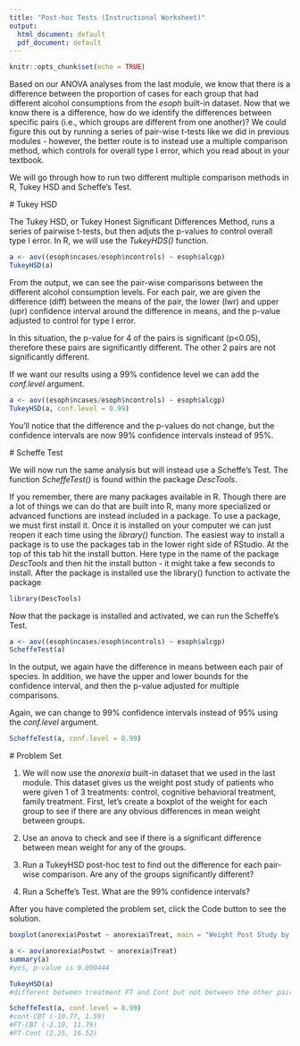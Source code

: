 ---
title: "Post-hoc Tests (Instructional Worksheet)"
output:
  html_document: default
  pdf_document: default
---

```{r setup, include=FALSE}
knitr::opts_chunk$set(echo = TRUE)
```

<script src="hideOutput.js"></script>

<link rel="stylesheet" type="text/css" href="fold.css">

Based on our ANOVA analyses from the last module, we know that there is a difference between the proportion of cases for each group that had different alcohol consumptions from the *esoph* built-in dataset. Now that we know there is a difference, how do we identify the differences between specific pairs (i.e., which groups are different from one another)? We could figure this out by running a series of pair-wise t-tests like we did in previous modules - however, the better route is to instead use a multiple comparison method, which controls for overall type I error, which you read about in your textbook.

We will go through how to run two different multiple comparison methods in R, Tukey HSD and Scheffe's Test.

#\textcolor{blue}{1.1} Tukey HSD

The Tukey HSD, or Tukey Honest Significant Differences Method, runs a series of pairwise t-tests, but then adjuts the p-values to control overall type I error. In R, we will use the *TukeyHDS()* function.

```{r eval = FALSE}
a <- aov((esoph$ncases/esoph$ncontrols) ~ esoph$alcgp)
TukeyHSD(a)
```

From the output, we can see the pair-wise comparisons between the different alcohol consumption levels. For each pair, we are given the difference (diff) between the means of the pair, the lower (lwr) and upper (upr) confidence interval around the difference in means, and the p-value adjusted to control for type I error. 

In this situation, the p-value for 4 of the pairs is significant (p<0.05), therefore these pairs are significantly different. The other 2 pairs are not significantly different. 


If we want our results using a 99% confidence level we can add the *conf.level* argument.

```{r eval = FALSE}
a <- aov((esoph$ncases/esoph$ncontrols) ~ esoph$alcgp)
TukeyHSD(a, conf.level = 0.99)
```

You'll notice that the difference and the p-values do not change, but the confidence intervals are now 99% confidence intervals instead of 95%.


#\textcolor{blue}{1.2} Scheffe Test

We will now run the same analysis but will instead use a Scheffe's Test.
The function *ScheffeTest()* is found within the package *DescTools*.

If you remember, there are many packages available in R. Though there are a lot of things we can do that are built into R, many more specialized or advanced functions are instead included in a package. To use a package, we must first install it. Once it is installed on your computer we can just reopen it each time using the *library()* function. The easiest way to install a package is to use the packages tab in the lower right side of RStudio. At the top of this tab hit the install button. Here type in the name of the package *DescTools* and then hit the install button - it might take a few seconds to install. After the package is installed use the library() function to activate the package

```{r eval = FALSE}
library(DescTools)
```

Now that the package is installed and activated, we can run the Scheffe's Test.

```{r eval = FALSE}
a <- aov((esoph$ncases/esoph$ncontrols) ~ esoph$alcgp)
ScheffeTest(a)
```
In the output, we again have the difference in means between each pair of species. In addition, we have the upper and lower bounds for the confidence interval, and then the p-value adjusted for multiple comparisons. 

Again, we can change to 99% confidence intervals instead of 95% using the *conf.level* argument.

```{r eval = FALSE}
ScheffeTest(a, conf.level = 0.99)
```

#\textcolor{blue}{1.3} Problem Set

1. We will now use the *anorexia* built-in dataset that we used in the last module. This dataset gives us the weight post study of patients who were given 1 of 3 treatments: control, cognitive behavioral treatment, family treatment. First, let's create a boxplot of the weight for each group to see if there are any obvious differences in mean weight between groups.

2. Use an anova to check and see if there is a significant difference between mean weight for any of the groups. 

3. Run a TukeyHSD post-hoc test to find out the difference for each pair-wise comparison. Are any of the groups significantly different?

4. Run a Scheffe's Test. What are the 99% confidence intervals?


After you have completed the problem set, click the Code button to see the solution.


<div class="fold s">

```{r eval = FALSE}
boxplot(anorexia$Postwt ~ anorexia$Treat, main = "Weight Post Study by Treatment", xlab = "Treatment", ylab = "Weight")

a <- aov(anorexia$Postwt ~ anorexia$Treat)
summary(a)
#yes, p-value is 0.000444

TukeyHSD(a)
#different between treatment FT and Cont but not between the other pairs

ScheffeTest(a, conf.level = 0.99)
#cont-CBT (-10.77, 1.59)
#FT-CBT (-2.19, 11.79)
#FT-Cont (2.25, 16.52)
```

</div>

